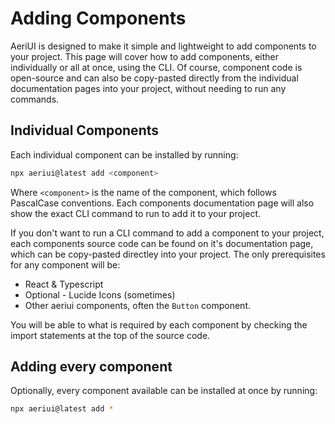 # Adding Components

AeriUI is designed to make it simple and lightweight to add components to your project. This page will cover how to add components, either individually or all at once, using the CLI. Of course, component code is open-source and can also be copy-pasted directly from the individual documentation pages into your project, without needing to run any commands.

## Individual Components

Each individual component can be installed by running:

```bash
npx aeriui@latest add <component>
```

Where `<component>` is the name of the component, which follows PascalCase conventions. Each components documentation page will also show the exact CLI command to run to add it to your project.

If you don't want to run a CLI command to add a component to your project, each components source code can be found on it's documentation page, which can be copy-pasted directley into your project. The only prerequisites for any component will be:

- React & Typescript
- Optional - Lucide Icons (sometimes)
- Other aeriui components, often the `Button` component.

You will be able to what is required by each component by checking the import statements at the top of the source code.

## Adding every component

Optionally, every component available can be installed at once by running:

```bash
npx aeriui@latest add *
```
